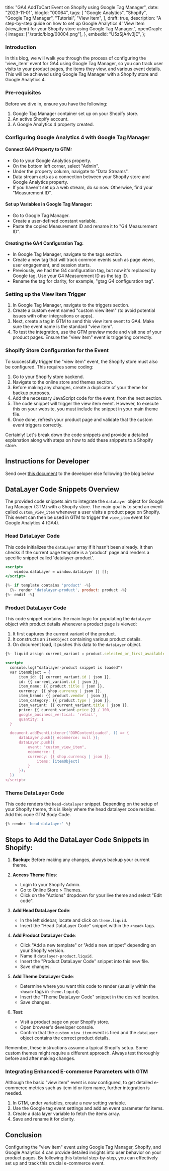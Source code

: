  title: "GA4 AddToCart Event on Shopify using Google Tag Manager",
 date: "2023-11-01",
 blogId: "00064",
 tags: [
  "Google Analytics",
  "Shopify",
  "Google Tag Manager",
  "Tutorial",
  "View Item",
 ],
 draft: true,
 description:
  "A step-by-step guide on how to set up Google Analytics 4' View Item (view_item) for your Shopify store using Google Tag Manager.",
 openGraph: {
  images: ["/static/blog/00004.png"],
 },
 embedId: "U5zSjA4v3jE",
};

<BlogHeader metadata={metadata} />

### Introduction

In this blog, we will walk you through the process of configuring the 'view_item' event for GA4 using Google Tag Manager, so you can track user visits to your product pages, the items they view, and various event details. This will be achieved using Google Tag Manager with a Shopify store and Google Analytics 4.

<YoutubeEmbed embedId={metadata.embedId} />

### Pre-requisites

Before we dive in, ensure you have the following:

1. Google Tag Manager container set up on your Shopify store.
2. An active Shopify account.
3. A Google Analytics 4 property created.

### Configuring Google Analytics 4 with Google Tag Manager

#### **Connect GA4 Property to GTM**:

- Go to your Google Analytics property.
- On the bottom left corner, select "Admin".
- Under the property column, navigate to "Data Streams".
- Data stream acts as a connection between your Shopify store and Google Analytics property.
- If you haven't set up a web stream, do so now. Otherwise, find your "Measurement ID".

<Note
 title='Tip'
 content='The Measurement ID is crucial for configuring GA4 in Google Tag Manager. Make sure to copy it.'
/>

#### **Set up Variables in Google Tag Manager**:

- Go to Google Tag Manager.
- Create a user-defined constant variable.
- Paste the copied Measurement ID and rename it to "G4 Measurement ID".

#### **Creating the GA4 Configuration Tag**:

- In Google Tag Manager, navigate to the tags section.
- Create a new tag that will track common events such as page views, user engagement, and session starts.
- Previously, we had the G4 configuration tag, but now it's replaced by Google tag. Use your G4 Measurement ID as the tag ID.
- Rename the tag for clarity, for example, "gtag G4 configuration tag".

### Setting up the View Item Trigger

1. In Google Tag Manager, navigate to the triggers section.
2. Create a custom event named "custom view item" (to avoid potential issues with other integrations or apps).
3. Next, create a tag in GTM to send this view item event to GA4. Make sure the event name is the standard "view item".
4. To test the integration, use the GTM preview mode and visit one of your product pages. Ensure the "view item" event is triggering correctly.

### Shopify Store Configuration for the Event

To successfully trigger the "view item" event, the Shopify store must also be configured. This requires some coding:

1. Go to your Shopify store backend.
2. Navigate to the online store and themes section.
3. Before making any changes, create a duplicate of your theme for backup purposes.
4. Add the necessary JavaScript code for the event, from the next section.
5. The code snippet will trigger the view item event. However, to execute this on your website, you must include the snippet in your main theme file.
6. Once done, refresh your product page and validate that the custom event triggers correctly.

Certainly! Let's break down the code snippets and provide a detailed explanation along with steps on how to add these snippets to a Shopify store.

## Instructions for Developer

Send over [this document](/static/pdf/blog/shopify/configuring-ga4-view-item-event-on-shopify-using-gtm.pdf) to the developer else following the blog below

## DataLayer Code Snippets Overview

The provided code snippets aim to integrate the `dataLayer` object for Google Tag Manager (GTM) with a Shopify store. The main goal is to send an event called `custom_view_item` whenever a user visits a product page on Shopify. This event can then be used in GTM to trigger the `view_item` event for Google Analytics 4 (GA4).

### Head DataLayer Code

This code initializes the `dataLayer` array if it hasn't been already. It then checks if the current page template is a 'product' page and renders a specific snippet called 'datalayer-product'.

```jsx
<script>
    window.dataLayer = window.dataLayer || [];
</script>

{%- if template contains 'product' -%}
  {%- render 'datalayer-product', product: product -%}
{%- endif -%}
```

### Product DataLayer Code

This code snippet contains the main logic for populating the `dataLayer` object with product details whenever a product page is viewed:

1. It first captures the current variant of the product.
2. It constructs an `itemObject` containing various product details.
3. On document load, it pushes this data to the `dataLayer` object.

```jsx
{%- liquid assign current_variant = product.selected_or_first_available_variant -%}

<script>
  console.log("datalayer-product snippet is loaded")
  var itemObject = {
      item_id: {{ current_variant.id | json }},
      id: {{ current_variant.id | json }},
      item_name: {{ product.title | json }},
      currency: {{ shop.currency | json }},
      item_brand: {{ product.vendor | json }},
      item_category: {{ product.type | json }},
      item_variant: {{ current_variant.title | json }},
      price: {{ current_variant.price }} / 100,
      google_business_vertical: 'retail',
      quantity: 1
  }

  document.addEventListener('DOMContentLoaded', () => {
      dataLayer.push({ ecommerce: null });
      dataLayer.push({
          event: "custom_view_item",
          ecommerce: {
          currency: {{ shop.currency | json }},
              items: [itemObject]
          }
      });
  })
</script>
```

### Theme DataLayer Code

This code renders the `head-datalayer` snippet. Depending on the setup of your Shopify theme, this is likely where the head datalayer code resides. Add this code GTM Body Code.

```jsx
{% render 'head-datalayer' %}
```

## Steps to Add the DataLayer Code Snippets in Shopify:

1. **Backup**: Before making any changes, always backup your current theme.

2. **Access Theme Files**:

   - Login to your Shopify Admin.
   - Go to Online Store > Themes.
   - Click on the "Actions" dropdown for your live theme and select "Edit code".

3. **Add Head DataLayer Code**:

   - In the left sidebar, locate and click on `theme.liquid`.
   - Insert the "Head DataLayer Code" snippet within the `<head>` tags.

4. **Add Product DataLayer Code**:

   - Click "Add a new template" or "Add a new snippet" depending on your Shopify version.
   - Name it `datalayer-product.liquid`.
   - Insert the "Product DataLayer Code" snippet into this new file.
   - Save changes.

5. **Add Theme DataLayer Code**:

   - Determine where you want this code to render (usually within the `<head>` tags in `theme.liquid`).
   - Insert the "Theme DataLayer Code" snippet in the desired location.
   - Save changes.

6. **Test**:
   - Visit a product page on your Shopify store.
   - Open browser's developer console.
   - Confirm that the `custom_view_item` event is fired and the `dataLayer` object contains the correct product details.

Remember, these instructions assume a typical Shopify setup. Some custom themes might require a different approach. Always test thoroughly before and after making changes.

### Integrating Enhanced E-commerce Parameters with GTM

Although the basic "view item" event is now configured, to get detailed e-commerce metrics such as item id or item name, further integration is needed.

1. In GTM, under variables, create a new setting variable.
2. Use the Google tag event settings and add an event parameter for items.
3. Create a data layer variable to fetch the items array.
4. Save and rename it for clarity.

<Note
 title='Review'
 content="Before implementing, ensure that you've correctly followed each step, double-check your codes, variable names, and ensure that you're seeing the expected results in both GTM and GA4. Proper setup will ensure accurate data tracking and invaluable insights for your e-commerce business."
/>

## Conclusion

Configuring the "view item" event using Google Tag Manager, Shopify, and Google Analytics 4 can provide detailed insights into user behavior on your product pages. By following this tutorial step-by-step, you can effectively set up and track this crucial e-commerce event.

<GiscusComments />
